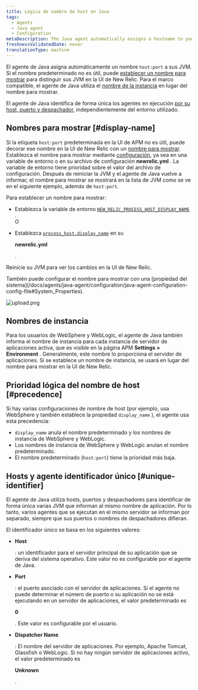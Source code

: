 ```yaml
---
title: Lógica de nombre de host en Java
tags:
  - Agents
  - Java agent
  - Configuration
metaDescription: The Java agent automatically assigns a hostname to your app. You can decorate this hostname with a display name in the New Relic UI.
freshnessValidatedDate: never
translationType: machine
---
```



El agente de Java asigna automáticamente un nombre `host:port` a sus JVM. Si el nombre predeterminado no es útil, puede [establecer un nombre para mostrar](#display-name) para distinguir sus JVM en la UI de New Relic. Para el marco compatible, el agente de Java utiliza el [nombre de la instancia](#instance-names) en lugar del nombre para mostrar.

El agente de Java identifica de forma única los agentes en ejecución [por su host, puerto y despachador](#unique-identifier), independientemente del entorno utilizado.

## Nombres para mostrar [#display-name]

Si la etiqueta `host:port` predeterminada en la UI de APM no es útil, puede decorar ese nombre en la UI de New Relic con un [nombre para mostrar](/docs/apm/new-relic-apm/maintenance/add-rename-remove-hosts#display_name). Establezca el nombre para mostrar mediante [configuración](/docs/agents/java-agent/configuration/java-agent-configuration-config-file), ya sea en una variable de entorno o en su archivo de configuración <DoNotTranslate>**newrelic.yml**</DoNotTranslate> . La variable de entorno tiene prioridad sobre el valor del archivo de configuración. Después de reiniciar la JVM y el agente de Java vuelve a informar, el nombre para mostrar se mostrará en la lista de JVM como se ve en el siguiente ejemplo, además de `host:port`.

Para establecer un nombre para mostrar:

* Establezca la variable de entorno [`NEW_RELIC_PROCESS_HOST_DISPLAY_NAME`](/docs/agents/java-agent/configuration/java-agent-configuration-config-file#NEW_RELIC_PROCESS_HOST_DISPLAY_NAME) .  
  O

* Establezca [`process_host.display_name`](/docs/agents/java-agent/configuration/java-agent-configuration-config-file#display_name) en su

  <DoNotTranslate>**newrelic.yml**</DoNotTranslate>

  .

Reinicie su JVM para ver los cambios en la UI de New Relic.

<Callout variant="tip">
  También puede configurar el nombre para mostrar con una [propiedad del sistema](/docs/agents/java-agent/configuration/java-agent-configuration-config-file#System_Properties).
</Callout>

<img
  title="display_name example"
  alt="upload.png"
  src={apmJavaEditHostName}
/>

## Nombres de instancia

Para los usuarios de WebSphere y WebLogic, el agente de Java también informa el nombre de instancia para cada instancia de servidor de aplicaciones activa, que es visible en la página APM <DoNotTranslate>**Settings > Environment**</DoNotTranslate> . Generalmente, este nombre lo proporciona el servidor de aplicaciones. Si se establece un nombre de instancia, se usará en lugar del nombre para mostrar en la UI de New Relic.

## Prioridad lógica del nombre de host [#precedence]

Si hay varias configuraciones de nombre de host (por ejemplo, usa WebSphere y también establece la propiedad `display_name` ), el agente usa esta precedencia:

* `display_name` anula el nombre predeterminado y los nombres de instancia de WebSphere y WebLogic.
* Los nombres de instancia de WebSphere y WebLogic anulan el nombre predeterminado.
* El nombre predeterminado (`host:port`) tiene la prioridad más baja.

## Hosts y agente identificador único [#unique-identifier]

El agente de Java utiliza hosts, puertos y despachadores para identificar de forma única varias JVM que informan al mismo nombre de aplicación. Por lo tanto, varios agentes que se ejecutan en el mismo servidor se informan por separado, siempre que sus puertos o nombres de despachadores difieran.

El identificador único se basa en los siguientes valores:

* <DoNotTranslate>**Host**</DoNotTranslate>

  : un identificador para el servidor principal de su aplicación que se deriva del sistema operativo. Este valor no es configurable por el agente de Java.

* <DoNotTranslate>**Port**</DoNotTranslate>

  : el puerto asociado con el servidor de aplicaciones. Si el agente no puede determinar el número de puerto o su aplicación no se está ejecutando en un servidor de aplicaciones, el valor predeterminado es

  <DoNotTranslate>**0**</DoNotTranslate>

  . Este valor es configurable por el usuario.

* <DoNotTranslate>**Dispatcher Name**</DoNotTranslate>

  : El nombre del servidor de aplicaciones. Por ejemplo, Apache Tomcat, Glassfish o WebLogic. Si no hay ningún servidor de aplicaciones activo, el valor predeterminado es

  <DoNotTranslate>**Unknown**</DoNotTranslate>

  .